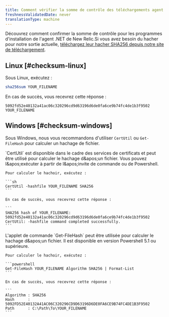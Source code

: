 ```yaml
---
title: Comment vérifier la somme de contrôle des téléchargements agent .NET
freshnessValidatedDate: never
translationType: machine
---
```


Découvrez comment confirmer la somme de contrôle pour les programmes d&apos;installation de l&apos;agent .NET de New Relic.Si vous avez besoin du hacher pour notre sortie actuelle, [téléchargez leur hacher SHA256 depuis notre site de téléchargement](https://download.newrelic.com/dot_net_agent/latest_release/SHA256/).

## Linux [#checksum-linux]

Sous Linux, exécutez :

```sh
sha256sum YOUR_FILENAME
```

En cas de succès, vous recevrez cette réponse :

```
5092fd52e40132a41ac06c320296cd9d63196d6de0fa6ce9b74fc4de1b3f9502 YOUR_FILENAME
```

## Windows [#checksum-windows]

Sous Windows, nous vous recommandons d&apos;utiliser `CertUtil` ou `Get-FileHash` pour calculer un hachage de fichier.

<CollapserGroup>
  <Collapser id="certutil" title="CertUtil (invite de commande ou Powershell)">
    `CertUtil` est disponible dans le cadre des services de certificats et peut être utilisé pour calculer le hachage d&amp;apos;un fichier. Vous pouvez l&amp;apos;exécuter à partir de l&amp;apos;invite de commande ou de Powershell.

    Pour calculer le hachoir, exécutez :

    ```sh
    CertUtil -hashfile YOUR_FILENAME SHA256
    ```

    En cas de succès, vous recevrez cette réponse :

    ```
    SHA256 hash of YOUR_FILENAME:
    5092fd52e40132a41ac06c320296cd9d63196d6de0fa6ce9b74fc4de1b3f9502
    CertUtil: -hashfile command completed successfully.
    ```
  </Collapser>

  <Collapser id="getfilehash" title="Obtenir-FileHash (Powershell)">
    L&apos;applet de commande `Get-FileHash` peut être utilisée pour calculer le hachage d&amp;apos;un fichier. Il est disponible en version Powershell 5.1 ou supérieure.

    Pour calculer le hachoir, exécutez :

    ```powershell
    Get-FileHash YOUR_FILENAME Algorithm SHA256 | Format-List
    ```

    En cas de succès, vous recevrez cette réponse :

    ```
    Algorithm : SHA256
    Hash      : 5092FD52E40132A41AC06C320296CD9D63196D6DE0FA6CE9B74FC4DE1B3F9502
    Path      : C:\Path\To\YOUR_FILENAME
    ```
  </Collapser>
</CollapserGroup>